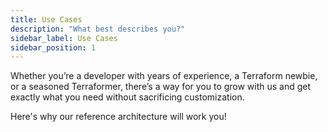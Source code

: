 ```yaml
---
title: Use Cases
description: "What best describes you?"
sidebar_label: Use Cases
sidebar_position: 1
---
```


<Intro>
  Whether you’re a developer with years of experience, a Terraform newbie, or a seasoned Terraformer, there’s a way for you to grow with us and get exactly what you need without sacrificing customization.
</Intro>

Here's why our reference architecture will work you!

<DocCardList/>
